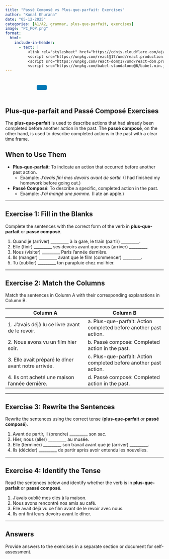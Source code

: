```yaml
---
title: "Passé Composé vs Plus-que-parfait: Exercises"
author: "Kunal Khurana"
date: "05-12-2025"
categories: [A1/A2, grammar, plus-que-parfait, exercises]
image: "PC_PQP.png"
format:
  html:
    include-in-header:
      - text: |
          <link rel="stylesheet" href="https://cdnjs.cloudflare.com/ajax/libs/font-awesome/6.0.0/css/all.min.css">
          <script src="https://unpkg.com/react@17/umd/react.production.min.js"></script>
          <script src="https://unpkg.com/react-dom@17/umd/react-dom.production.min.js"></script>
          <script src="https://unpkg.com/babel-standalone@6/babel.min.js"></script>
---
```


::: {style="text-align: left; padding: 10px;"}
<a href="mailto:frenchwithkunal@gmail.com" target="_blank" style="margin: 0 10px; color: #000;"><i class="fas fa-envelope fa-lg"></i></a> <a href="https://www.instagram.com/frenchwithkunal" target="_blank" style="margin: 0 10px; color: #E1306C;"><i class="fab fa-instagram fa-lg"></i></a> <a href="https://frenchwithkunal.ca" target="_blank" style="margin: 0 10px; color: #0077b5;"><i class="fas fa-globe fa-lg"></i></a> <a href="https://whatsapp.com/channel/0029Vb57n2e7dmegpjYpyi3V" target="_blank" style="margin: 0 10px; color: #25D366;"><i class="fab fa-whatsapp fa-lg"></i></a> <button onclick="copyLink()" style="background-color: #0077b5; color: white; padding: 8px 16px; border: none; border-radius: 4px; cursor: pointer; margin-left: 10px;"> <i class="fas fa-copy"></i> </button> [Link copied!]{#copy-message style="margin-left: 10px; color: green; display: none;"}
:::

::: {#react-root}
:::

```{=html}
<script type="text/babel">
 const ProfilePage = () => {
  const { useState, useEffect } = React;
  const [redirectCounter, setRedirectCounter] = useState(4);
  const [isRedirecting, setIsRedirecting] = useState(false);

  const isFrench = document.documentElement.lang === "fr";

  const translations = {
    noAccess: isFrench 
      ? "Vous n'avez pas accès à cette page. Si vous pensez que vous avez accès, veuillez <a href='https://frenchwithkunal.ca/login.html'>vous connecter</a>."
      : "You don't have access to this page. If you think you have, kindly <a href='https://frenchwithkunal.ca/login.html'>login</a>.",
    subscribe: isFrench
      ? "Veuillez vous abonner pour obtenir l'accès."
      : "Please subscribe to gain access.",
    redirecting: isFrench
      ? `Redirection vers la page d'abonnement dans ${redirectCounter} secondes...`
      : `Redirecting to subscription page in ${redirectCounter} seconds...`
  };

  const refreshToken = async () => {
    const storedRefreshToken = localStorage.getItem("refreshToken");

    if (!storedRefreshToken) {
      window.location.href = "/login.html";
      return null;
    }

    try {
      const response = await fetch("https://frenchwithkunal-cdf6ea3f88ce.herokuapp.com/api/v1/auth/refresh-token", {
        method: "POST",
        headers: {
          "Content-Type": "application/json",
        },
        body: JSON.stringify({ refreshToken: storedRefreshToken }),
      });

      if (!response.ok) {
        localStorage.removeItem("accessToken");
        localStorage.removeItem("refreshToken");
        window.location.href = "/login.html";
        return null;
      }

      const data = await response.json();
      localStorage.setItem("accessToken", data.accessToken);
      return data.accessToken;
    } catch (error) {
      localStorage.removeItem("accessToken");
      localStorage.removeItem("refreshToken");
      window.location.href = "/login.html";
      return null;
    }
  };

  const fetchWithAuth = async (url, options = {}) => {
    let accessToken = localStorage.getItem("accessToken");

    options.headers = {
      ...options.headers,
      Authorization: `Bearer ${accessToken}`,
      "Content-Type": "application/json",
    };

    let response = await fetch(url, options);

    if (response.status === 401) {
      console.log("Access token expired, attempting to refresh...");

      // Refresh token
      accessToken = await refreshToken();

      if (!accessToken) return null;

      options.headers.Authorization = `Bearer ${accessToken}`;
      response = await fetch(url, options);
    }

    return response.json();
  };

  const showNoAccessMessage = () => {
    setIsRedirecting(true);
    
    const noAccessMessage = `
      <div style="text-align: center; padding: 20px;">
        <h2>${translations.noAccess}</h2>
        <p>${translations.subscribe}</p>
        <p>${translations.redirecting}</p>
      </div>
    `;
    document.body.innerHTML = noAccessMessage;
    
    // Start countdown and redirect
    const redirectInterval = setInterval(() => {
      setRedirectCounter((prev) => {
        const newCounter = prev - 1;
        if (newCounter <= 0) {
          clearInterval(redirectInterval);
          window.location.href = "https://frenchwithkunal.ca/payment.html";
        }
        
        // Update the countdown text
        const countdownElement = document.querySelector('p:last-child');
        if (countdownElement) {
          countdownElement.textContent = isFrench
            ? `Redirection vers la page d'abonnement dans ${newCounter} secondes...`
            : `Redirecting to subscription page in ${newCounter} seconds...`;
        }
        
        return newCounter;
      });
    }, 1000);
  };

  useEffect(() => {
    const storedToken = localStorage.getItem('accessToken');

    if(!storedToken) {
      showNoAccessMessage();
    } else {
      const fetchData = async() => {
        const data = await fetchWithAuth("https://frenchwithkunal-cdf6ea3f88ce.herokuapp.com/api/v1/auth/me", {
          method: "POST",
        });

        if (data && data.data && data.data.hasAccess) {
          console.log(data);
        } else {
          showNoAccessMessage();
        }
      };
      fetchData();
    }
  }, []);

  return (
    <div></div>
  );
};

ReactDOM.render(
  <ProfilePage />,
  document.getElementById('react-root')
);
 </script>
```

::: {.content-visible when-profile="english"}

# Plus-que-parfait and Passé Composé Exercises

The **plus-que-parfait** is used to describe actions that had already been completed before another action in the past. The **passé composé**, on the other hand, is used to describe completed actions in the past with a clear time frame.

## When to Use Them
- **Plus-que-parfait**: To indicate an action that occurred before another past action.
    - Example: *J'avais fini mes devoirs avant de sortir.* (I had finished my homework before going out.)
- **Passé Composé**: To describe a specific, completed action in the past.
    - Example: *J'ai mangé une pomme.* (I ate an apple.)

---

## Exercise 1: Fill in the Blanks
Complete the sentences with the correct form of the verb in **plus-que-parfait** or **passé composé**.

1. Quand je (arriver) _________ à la gare, le train (partir) _________.
2. Elle (finir) _________ ses devoirs avant que nous (arriver) _________.
3. Nous (visiter) _________ Paris l'année dernière.
4. Ils (manger) _________ avant que le film (commencer) _________.
5. Tu (oublier) _________ ton parapluie chez moi hier.

---

## Exercise 2: Match the Columns
Match the sentences in Column A with their corresponding explanations in Column B.

| **Column A**                                      | **Column B**                                      |
|---------------------------------------------------|--------------------------------------------------|
| 1. J'avais déjà lu ce livre avant de le revoir.   | a. Plus-que-parfait: Action completed before another past action. |
| 2. Nous avons vu un film hier soir.               | b. Passé composé: Completed action in the past.  |
| 3. Elle avait préparé le dîner avant notre arrivée. | c. Plus-que-parfait: Action completed before another past action. |
| 4. Ils ont acheté une maison l'année dernière.    | d. Passé composé: Completed action in the past.  |

---

## Exercise 3: Rewrite the Sentences
Rewrite the sentences using the correct tense (**plus-que-parfait** or **passé composé**).

1. Avant de partir, il (prendre) _________ son sac.
2. Hier, nous (aller) _________ au musée.
3. Elle (terminer) _________ son travail avant que je (arriver) _________.
4. Ils (décider) _________ de partir après avoir entendu les nouvelles.

---

## Exercise 4: Identify the Tense
Read the sentences below and identify whether the verb is in **plus-que-parfait** or **passé composé**.

1. J'avais oublié mes clés à la maison.
2. Nous avons rencontré nos amis au café.
3. Elle avait déjà vu ce film avant de le revoir avec nous.
4. Ils ont fini leurs devoirs avant le dîner.

---

## Answers
Provide answers to the exercises in a separate section or document for self-assessment.

:::